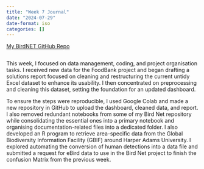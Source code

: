 ```yaml
---
title: "Week 7 Journal"
date: "2024-07-29"
date-format: iso
categories: []
---
```


[My BirdNET GitHub Repo](https://github.com/Jamess200/MyBirdNetTest)
```python
```

This week, I focused on data management, coding, and project organisation tasks. I received new data for the FoodBank project and began drafting a solutions report focused on cleaning and restructuring the current untidy Excel dataset to enhance its usability. I then concentrated on preprocessing and cleaning this dataset, setting the foundation for an updated dashboard.

To ensure the steps were reproducible, I used Google Colab and made a new repository in GitHub to upload the dashboard, cleaned data, and report. I also removed redundant notebooks from some of my Bird Net repository while consolidating the essential ones into a primary notebook and organising documentation-related files into a dedicated folder. I also developed an R program to retrieve area-specific data from the Global Biodiversity Information Facility (GBIF) around Harper Adams University. I explored automating the conversion of human detections into a data file and submitted a request for eBird data to use in the Bird Net project to finish the confusion Matrix from the previous week.
